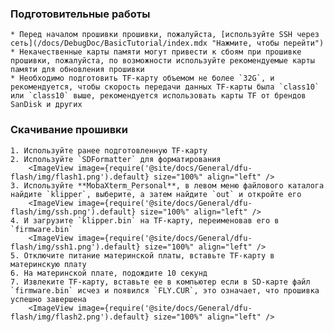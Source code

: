 ### Подготовительные работы

    * Перед началом прошивки прошивки, пожалуйста, [используйте SSH через сеть](/docs/DebugDoc/BasicTutorial/index.mdx "Нажмите, чтобы перейти") 
    * Некачественные карты памяти могут привести к сбоям при прошивке прошивки, пожалуйста, по возможности используйте рекомендуемые карты памяти для обновления прошивки
    * Необходимо подготовить TF-карту объемом не более `32G`, и рекомендуется, чтобы скорость передачи данных TF-карты была `class10` или `class10` выше, рекомендуется использовать карты TF от брендов SanDisk и других

### Скачивание прошивки

    1. Используйте ранее подготовленную TF-карту
    2. Используйте `SDFormatter` для форматирования
        <ImageView image={require('@site/docs/General/dfu-flash/img/flash1.png').default} size="100%" align="left" />
    3. Используйте **MobaXterm_Personal**, в левом меню файлового каталога найдите `klipper`, выберите, а затем найдите `out` и откройте его
        <ImageView image={require('@site/docs/General/dfu-flash/img/ssh.png').default} size="100%" align="left" />
    4. И загрузите `klipper.bin` на TF-карту, переименовав его в `firmware.bin`
        <ImageView image={require('@site/docs/General/dfu-flash/img/ssh1.png').default} size="100%" align="left" />
    5. Отключите питание материнской платы, вставьте TF-карту в материнскую плату
    6. На материнской плате, подождите 10 секунд
    7. Извлеките TF-карту, вставьте ее в компьютер если в SD-карте файл `firmware.bin` исчез и появился `FLY.CUR`, это означает, что прошивка успешно завершена
        <ImageView image={require('@site/docs/General/dfu-flash/img/flash2.png').default} size="100%" align="left" />